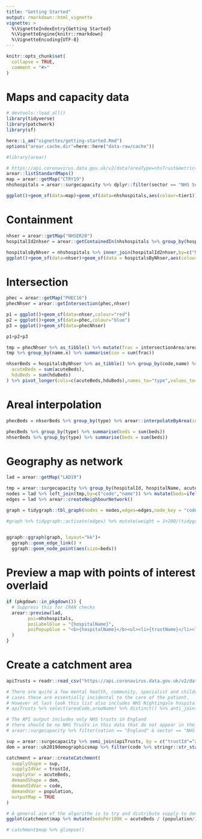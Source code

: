 ```yaml
---
title: "Getting Started"
output: rmarkdown::html_vignette
vignette: >
  %\VignetteIndexEntry{Getting Started}
  %\VignetteEngine{knitr::rmarkdown}
  %\VignetteEncoding{UTF-8}
---
```


```r
knitr::opts_chunk$set(
  collapse = TRUE,
  comment = "#>"
)
```

# Maps and capacity data

```r
# devtools::load_all()
library(tidyverse)
library(patchwork)
library(sf)

here::i_am("vignettes/getting-started.Rmd")
options("arear.cache.dir"=here::here("data-raw/cache"))

#library(arear)
```

```r
# https://api.coronavirus.data.gov.uk/v2/data?areaType=nhsTrust&metric=newAdmissions&format=csv
arear::listStandardMaps()
map = arear::getMap("CTRY19")
nhshospitals = arear::surgecapacity %>% dplyr::filter(sector == "NHS Sector")

```

```r
ggplot()+geom_sf(data=map)+geom_sf(data=nhshospitals,aes(colour=tier1))
```


# Containment

```r
nhser = arear::getMap("NHSER20")
hospitalId2nhser = arear::getContainedIn(nhshospitals %>% group_by(hospitalId, hospitalName), nhser %>% group_by(code,name))

hospitalsByNhser = nhshospitals %>% inner_join(hospitalId2nhser,by=c("hospitalId","hospitalName"))
ggplot()+geom_sf(data=nhser)+geom_sf(data = hospitalsByNhser,aes(colour=name))
```

# Intersection

```r
phec = arear::getMap("PHEC16")
phecNhser = arear::getIntersection(phec,nhser)

p1 = ggplot()+geom_sf(data=nhser,colour="red")
p2 = ggplot()+geom_sf(data=phec,colour="blue")
p3 = ggplot()+geom_sf(data=phecNhser)

p1+p2+p3

tmp = phecNhser %>% as_tibble() %>% mutate(frac = intersectionArea/area.x)
tmp %>% group_by(name.x) %>% summarise(cov = sum(frac))

```


```r
nhserBeds = hospitalsByNhser %>% as_tibble() %>% group_by(code,name) %>% summarise(
  acuteBeds = sum(acuteBeds),
  hduBeds = sum(hduBeds)
) %>% pivot_longer(cols=c(acuteBeds,hduBeds),names_to="type",values_to="beds")

```

# Areal interpolation

```r

phecBeds = nhserBeds %>% group_by(type) %>% arear::interpolateByArea(inputShape = nhser,by="code", interpolateVar = beds, outputShape = phec %>% group_by(name,code))

phecBeds %>% group_by(type) %>% summarise(beds = sum(beds))
nhserBeds %>% group_by(type) %>% summarise(beds = sum(beds))

```

# Geography as network

```r
lad = arear::getMap("LAD19")

tmp = arear::surgecapacity %>% group_by(hospitalId, hospitalName, acuteBeds) %>% arear::getContainedIn(lad %>% group_by(code,name)) %>% group_by(code,name) %>% summarise(beds = sum(acuteBeds))
nodes = lad %>% left_join(tmp,by=c("code","name")) %>% mutate(beds=ifelse(is.na(beds),0,beds)) %>% ungroup()
edges = lad %>% arear::createNeighbourNetwork() 

graph = tidygraph::tbl_graph(nodes = nodes,edges=edges,node_key = "code")

#graph %>% tidygraph::activate(edges) %>% mutate(weight = 1+200/(tidygraph::.N()$beds[from]*tidygraph::.N()$beds[to]))

  
ggraph::ggraph(graph, layout="kk")+
  ggraph::geom_edge_link() + 
  ggraph::geom_node_point(aes(size=beds))


```

# Preview a map with points of interest overlaid

```r

if (pkgdown::in_pkgdown()) {
  # Suppress this for CRAN checks
  arear::preview(lad,
        poi=nhshospitals, 
        poiLabelGlue = "{hospitalName}",
        poiPopupGlue = "<b>{hospitalName}</b><ul><li>{trustName}</li><li>hdu: {hduBeds}</li><li>acute: {acuteBeds}</li></ul>"
  )
}

```


# Create a catchment area

```r


apiTrusts = readr::read_csv("https://api.coronavirus.data.gov.uk/v2/data?areaType=nhsTrust&metric=hospitalCases&format=csv&release=2021-03-01")

# There are quite a few mental health, community, specialist and children's trusts that we do not as yet have sensible capacity data for, and although they report COVID
# cases these are essentially incidental to the care of the patient.
# However at last look this list also includes NHS Nightingale hospitals which we have not included
# apiTrusts %>% select(areaCode,areaName) %>% distinct() %>% anti_join(arear::surgecapacity, by = c("areaCode"="trustId")) %>% View()

# The API output includes only NHS trusts in England
# there should be no NHS Trusts in this data that do not appear in the API.
# arear::surgecapacity %>% filter(nation == "England" & sector == "NHS Sector") %>% anti_join(apiTrusts, by = c("trustId"="areaCode")) %>% View()

sup = arear::surgecapacity %>% semi_join(apiTrusts, by = c("trustId"="areaCode"))
dem = arear::uk2019demographicsmap %>% filter(code %>% stringr::str_starts("E")) %>% left_join(arear::uk2019adultpopulation %>% select(-name,-codeType), by="code")

catchment = arear::createCatchment(
  supplyShape = sup, 
  supplyIdVar = trustId, 
  supplyVar = acuteBeds,
  demandShape = dem,
  demandIdVar = code, 
  demandVar = population,
  outputMap = TRUE
)

# A general aim of the algorithm is to try and distribute supply to demand as evenly as possible given geographical constraint.
ggplot(catchment$map %>% mutate(bedsPer100K = acuteBeds / (population/100000)))+geom_sf(mapping = aes(fill = bedsPer100K))

# catchment$map %>% glimpse()


```
